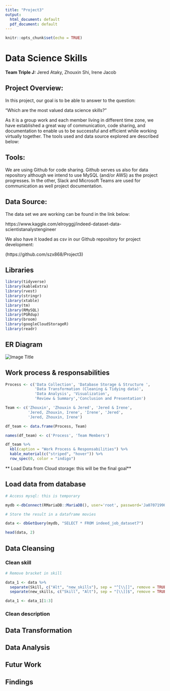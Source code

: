 ```yaml
---
title: "Project3"
output:
  html_document: default
  pdf_document: default
---
```


```r
knitr::opts_chunk$set(echo = TRUE)
```

# Data Science Skills

**Team Triple J:** Jered Ataky, Zhouxin Shi, Irene Jacob

## Project Overview:

In this project, our goal is to be able to answer to the question:

“Which are the most valued data science skills?” 

As it is a group work and each member living in different time zone, we have 
established a great way of communication, code sharing, and documentation to
enable us to be successful and efficient while working virtually together.
The tools used and data source explored are described below: 

## Tools:

We are using Github for code sharing. Github serves us also for data repository 
although we intend to use MySQL (and/or AWS) as the project progresses.
In the other, Slack and Microsoft Teams are used for communication as well
project documentation.

## Data Source:

The data set we are working can be found in the link below:

https://www.kaggle.com/elroyggj/indeed-dataset-data-scientistanalystengineer


We also have it loaded as csv in our Github repository for project development:

(https://github.com/szx868/Project3)

## Libraries

```r
library(tidyverse)
library(kableExtra)
library(rvest)
library(stringr)
library(xtable)
library(tm)
library(RMySQL)
library(PGRdup)
library(broom)
library(googleCloudStorageR)
library(readr)

```

## ER Diagram
![](Entity_Relationship_Diagram.jpg "Image Title")



## Work process & responsabilities

```r

Process <- c('Data Collection', 'Database Storage & Structure ',
             'Data Transformation (Cleaning & Tidying data)',
             'Data Analysis', 'Visualization',
             'Review & Summary','Conclusion and Presentation')

Team <- c('Zhouxin', 'Zhouxin & Jered', 'Jered & Irene', 
          'Jered, Zhouxin, Irene', 'Irene', 'Jered',
          'Jered, Zhouxin, Irene')

df_team <- data.frame(Process, Team)

names(df_team) <- c('Process', 'Team Members')

df_team %>%
  kbl(caption = "Work Process & Responsabilities") %>%
  kable_material(c("striped", "hover")) %>%
  row_spec(0, color = "indigo")


```

** Load Data from Cloud storage: this will be the final goal**



## Load data from database

```r

# Access mysql: this is temporary

mydb <-dbConnect(RMariaDB::MariaDB(), user='root', password='Ja07071990', dbname ='ds_skills', host = '23.251.154.21')

```


```r
# Store the result in a dataframe movies

data <- dbGetQuery(mydb, "SELECT * FROM indeed_job_dataset7")
```


```r
head(data, 2)


```

## Data Cleansing


### Clean skill

```r

# Remove bracket in skill

data_1 <- data %>%
  separate(Skill, c("Alt", "new_skills"), sep = "^[\\[]", remove = TRUE, convert = FALSE) %>%
  separate(new_skills, c("Skill", "Alt"), sep = "[\\]]$", remove = TRUE, convert = FALSE)

data_1 <- data_1[1:3]


```



### Clean description



## Data Transformation



## Data Analysis



## Futur Work

## Findings





